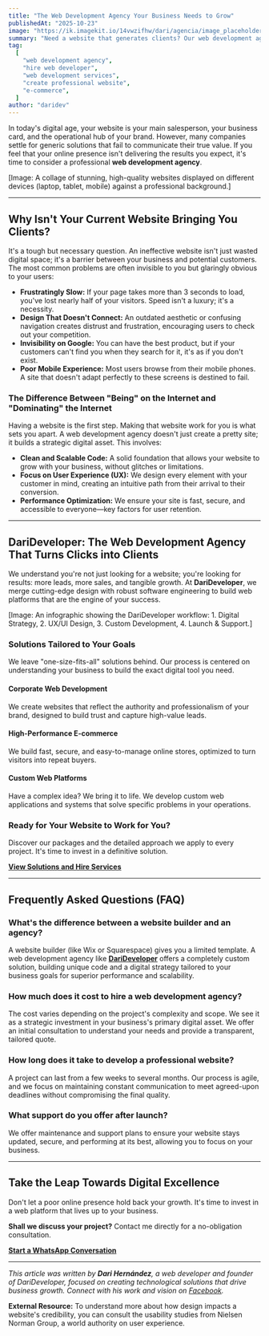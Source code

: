 ```yaml
---
title: "The Web Development Agency Your Business Needs to Grow"
publishedAt: "2025-10-23"
image: "https://ik.imagekit.io/14vwzifhw/dari/agencia/image_placeholder.png"
summary: "Need a website that generates clients? Our web development agency creates fast, custom sites that boost your sales. Get real results today!"
tag:
  [
    "web development agency",
    "hire web developer",
    "web development services",
    "create professional website",
    "e-commerce",
  ]
author: "daridev"
---
```


In today's digital age, your website is your main salesperson, your business card, and the operational hub of your brand. However, many companies settle for generic solutions that fail to communicate their true value. If you feel that your online presence isn't delivering the results you expect, it's time to consider a professional **web development agency**.

[Image: A collage of stunning, high-quality websites displayed on different devices (laptop, tablet, mobile) against a professional background.]

---

## Why Isn't Your Current Website Bringing You Clients?

It's a tough but necessary question. An ineffective website isn't just wasted digital space; it's a barrier between your business and potential customers. The most common problems are often invisible to you but glaringly obvious to your users:

- **Frustratingly Slow:** If your page takes more than 3 seconds to load, you've lost nearly half of your visitors. Speed isn't a luxury; it's a necessity.
- **Design That Doesn't Connect:** An outdated aesthetic or confusing navigation creates distrust and frustration, encouraging users to check out your competition.
- **Invisibility on Google:** You can have the best product, but if your customers can't find you when they search for it, it's as if you don't exist.
- **Poor Mobile Experience:** Most users browse from their mobile phones. A site that doesn't adapt perfectly to these screens is destined to fail.

### The Difference Between "Being" on the Internet and "Dominating" the Internet

Having a website is the first step. Making that website work for you is what sets you apart. A web development agency doesn't just create a pretty site; it builds a strategic digital asset. This involves:

- **Clean and Scalable Code:** A solid foundation that allows your website to grow with your business, without glitches or limitations.
- **Focus on User Experience (UX):** We design every element with your customer in mind, creating an intuitive path from their arrival to their conversion.
- **Performance Optimization:** We ensure your site is fast, secure, and accessible to everyone—key factors for user retention.

---

## DariDeveloper: The Web Development Agency That Turns Clicks into Clients

We understand you're not just looking for a website; you're looking for results: more leads, more sales, and tangible growth. At **DariDeveloper**, we merge cutting-edge design with robust software engineering to build web platforms that are the engine of your success.

[Image: An infographic showing the DariDeveloper workflow: 1. Digital Strategy, 2. UX/UI Design, 3. Custom Development, 4. Launch & Support.]

### Solutions Tailored to Your Goals

We leave "one-size-fits-all" solutions behind. Our process is centered on understanding your business to build the exact digital tool you need.

#### Corporate Web Development

We create websites that reflect the authority and professionalism of your brand, designed to build trust and capture high-value leads.

#### High-Performance E-commerce

We build fast, secure, and easy-to-manage online stores, optimized to turn visitors into repeat buyers.

#### Custom Web Platforms

Have a complex idea? We bring it to life. We develop custom web applications and systems that solve specific problems in your operations.

### Ready for Your Website to Work for You?

Discover our packages and the detailed approach we apply to every project. It's time to invest in a definitive solution.

**[View Solutions and Hire Services](https://darideveloper.com/de)**

---

## Frequently Asked Questions (FAQ)

### What's the difference between a website builder and an agency?

A website builder (like Wix or Squarespace) gives you a limited template. A web development agency like **[DariDeveloper](https://darideveloper.com/)** offers a completely custom solution, building unique code and a digital strategy tailored to your business goals for superior performance and scalability.

### How much does it cost to hire a web development agency?

The cost varies depending on the project's complexity and scope. We see it as a strategic investment in your business's primary digital asset. We offer an initial consultation to understand your needs and provide a transparent, tailored quote.

### How long does it take to develop a professional website?

A project can last from a few weeks to several months. Our process is agile, and we focus on maintaining constant communication to meet agreed-upon deadlines without compromising the final quality.

### What support do you offer after launch?

We offer maintenance and support plans to ensure your website stays updated, secure, and performing at its best, allowing you to focus on your business.

---

## Take the Leap Towards Digital Excellence

Don't let a poor online presence hold back your growth. It's time to invest in a web platform that lives up to your business.

**Shall we discuss your project?** Contact me directly for a no-obligation consultation.

**[Start a WhatsApp Conversation](https://api.whatsapp.com/send?phone=5214493402622)**

---

_This article was written by **Dari Hernández**, a web developer and founder of DariDeveloper, focused on creating technological solutions that drive business growth. Connect with his work and vision on [Facebook](https://www.facebook.com/daridevofficial)._

**External Resource:** To understand more about how design impacts a website's credibility, you can consult the usability studies from Nielsen Norman Group, a world authority on user experience.
